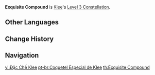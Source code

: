 {{Constellation Infobox
|image       = Constellation Exquisite Compound.png
|description = Increases the Level of [[Jumpy Dumpty]] by 3.<br />Maximum upgrade level is 15.
|level       = 3
|character   = Klee
|utility1    = Talent Level Increase
|utility2    = Elemental Skill Level Increase
}}
'''Exquisite Compound''' is [[Klee]]'s [[Level 3 Constellation]].
<!--
==Gameplay Notes==
-->

==Other Languages==
{{Other Languages
|en      = Exquisite Compound
|zhs     = 可莉特调
|zhs_rm  = Kělì Tè Tiáo
|zht     = 可莉特調
|zht_rm  = Kělì Tè Tiáo
|zh_tl   = 
|ja      = クレー特製
|ja_rm   = Kuree Tokusei
|ja_tl   = Klee Deluxe
|ko      = 클레 특제
|ko_rm   = Keulle Teukje
|ko_tl   = Klee Special
|es      = Mezcla especial de Klee
|es_tl   = Klee's Special Mixture
|fr      = Réglage spécial de Klee
|fr_tl   = Klee's Special Setting
|ru      = Фирменный ингредиент
|ru_tl   = Trademark Ingredient
|th      = Exquisite Compound
|vi      = Đặc Chế Klee
|vi_tl   = Klee Specialty
|de      = Klees Sonderanfertigung
|de_tl   = Klee's special mode
|id      = Exquisite Compound
|pt      = Coquetel Especial de Klee
|pt_tl   = Klee's Special Cocktail
}}

==Change History==
{{Change History|1.0}}

==Navigation==
{{Talent Navbox|Klee}}
[[vi:Đặc Chế Klee]]
[[pt-br:Coquetel Especial de Klee]]
[[th:Exquisite Compound]]
